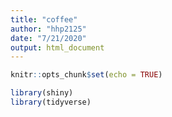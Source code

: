 ```yaml
---
title: "coffee"
author: "hhp2125"
date: "7/21/2020"
output: html_document
---
```


```r
knitr::opts_chunk$set(echo = TRUE)
```

```r
library(shiny)
library(tidyverse)
```

